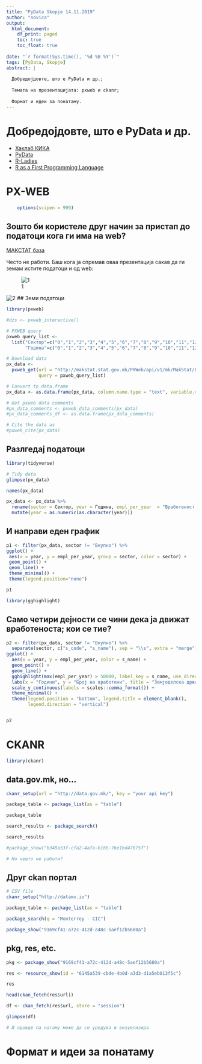 ```yaml
---
title: "PyData Skopje 14.11.2019"
author: "novica"
output:
  html_document:
    df_print: paged
    toc: true
    toc_float: true
    
date: "`r format(Sys.time(), '%d %B %Y')`"
tags: [PyData, Skopje]
abstract: |
  
  Добредојдовте, што е PyData и др.;
  
  Темата на презентацијата: pxweb и ckanr;   
  
  Формат и идеи за понатаму.
---
```



# Добредојдовте, што е PyData и др.

- [Хаклаб КИКА](https://kika.spodeli.org/%d1%87%d0%b5%d1%81%d1%82%d0%be-%d0%bf%d0%be%d1%81%d1%82%d0%b0%d0%b2%d1%83%d0%b2%d0%b0%d0%bd%d0%b8-%d0%bf%d1%80%d0%b0%d1%88%d0%b0%d1%9a%d0%b0/)
- [PyData](https://www.youtube.com/watch?v=J8cVPXnafos)
- [R-Ladies](https://rladies.org/)
- [R as a First Programming Language](https://seankross.com/2019/10/27/R-as-a-First-Programming-Language.html)


# PX-WEB

```r
    options(scipen = 999)
```

## Зошто би користеле друг начин за пристап до податоци кога ги има на web?

[МАКСТАТ база](http://makstat.stat.gov.mk/PXWeb/pxweb/mk/MakStat/)

Често не работи. Баш кога ја спремав оваа презентација сакав да ги земам истите податоци и од web:

![1](images/1.png)

![2](images/2.png)
## Земи податоци

```r
library(pxweb)

#dzs <- pxweb_interactive()
```


```r
# PXWEB query 
pxweb_query_list <- 
  list("Сектор"=c("0","1","2","3","4","5","6","7","8","9","10","11","12","13","14","15","16","17","18","19","20"),
       "Година"=c("0","1","2","3","4","5","6","7","8","9","10","11","12","13","14","15","16","17"))

# Download data 
px_data <- 
  pxweb_get(url = "http://makstat.stat.gov.mk/PXWeb/api/v1/mk/MakStat/BDP/BDPInvesGodisni/BDPsporedESS2010/425_NacSmA_Mk_09p2b_01ml.px",
            query = pxweb_query_list)

# Convert to data.frame 
px_data <- as.data.frame(px_data, column.name.type = "text", variable.value.type = "text")

# Get pxweb data comments 
#px_data_comments <- pxweb_data_comments(px_data)
#px_data_comments_df <- as.data.frame(px_data_comments)

# Cite the data as 
#pxweb_cite(px_data)
```

## Разлгедај податоци

```r
library(tidyverse)
```


```r
# Tidy data
glimpse(px_data)
```

```r
names(px_data)
```

```r
px_data <- px_data %>% 
  rename(sector = Сектор, year = Година, empl_per_year  = "Вработеност по дејности, по години") %>% 
  mutate(year = as.numeric(as.character(year)))
```

## И направи еден график

```r
p1 <- filter(px_data, sector != "Вкупно") %>% 
ggplot() + 
 aes(x = year, y = empl_per_year, group = sector, color = sector) +
 geom_point() + 
 geom_line() + 
 theme_minimal() + 
 theme(legend.position="none")

p1
```

```r
library(gghighlight)
```

## Само четири дејности се чини дека ја движат вработеноста; кои се тие?
```r
p2 <- filter(px_data, sector != "Вкупно") %>% 
  separate(sector, c("s_code", "s_name"), sep = "\\s", extra = "merge") %>% 
ggplot() +
  aes(x = year, y = empl_per_year, color = s_name) +
  geom_point() +
  geom_line() + 
  gghighlight(max(empl_per_year) > 50000, label_key = s_name, use_direct_label = FALSE) +
  labs(x = "Години", y = "Број на вработени", title = "Земјоделска држава", caption = "Извор: ДЗС") + 
  scale_y_continuous(labels = scales::comma_format()) + 
  theme_minimal() +
  theme(legend.position = "bottom", legend.title = element_blank(),
        legend.direction = "vertical")


p2
```

# CKANR

```r
library(ckanr)
```

## data.gov.mk, но...

```r
ckanr_setup(url = "http://data.gov.mk/", key = "your api key")

package_table <- package_list(as = "table")

package_table
```

```r
search_results <- package_search()

search_results
```

```r
#package_show("b348a53f-cfa2-4afa-b166-76e1bd47675f")

# Но нешто не работи?
```

## Друг ckan портал

```r
# CSV file
ckanr_setup("http://datamx.io")

package_table <- package_list(as = "table")

package_search(q = "Monterrey - CIC")

package_show("9169cf41-a72c-412d-a48c-5aef12b5680a")
```

## pkg, res, etc.

```r
pkg <- package_show("9169cf41-a72c-412d-a48c-5aef12b5680a")
```

```r
res <- resource_show(id = "6145a539-cbde-4b0d-a3d3-d1a5eb013f5c")

res
```

```r
head(ckan_fetch(res$url))

df <- ckan_fetch(res$url, store = "session")
```

```r
glimpse(df)

# И одовде па натаму може да се уредува и визуелизира
```

# Формат и идеи за понатаму